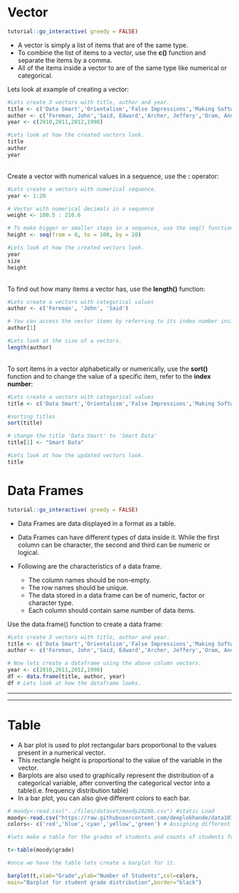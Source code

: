 # Vector

<script src="files/js/dcl.js"></script>
<link rel="stylesheet" href="https://maxcdn.bootstrapcdn.com/bootstrap/3.4.1/css/bootstrap.min.css">
<script src="https://maxcdn.bootstrapcdn.com/bootstrap/3.4.1/js/bootstrap.min.js"></script>

```r
tutorial::go_interactive( greedy = FALSE)

```
- A vector is simply a list of items that are of the same type.
- To combine the list of items to a vector, use the **c()** function and separate the items by a comma.
- All of the items inside a vector to are of the same type like numerical or categorical. 


Lets look at example of creating a vector:
```r

#Lets create 3 vectors with title, author and year.
title <- c('Data Smart','Orientalism','False Impressions','Making Software')
author <- c('Foreman, John','Said, Edward','Archer, Jeffery','Oram, Andy')
year <- c(2010,2011,2012,1998)

#Lets look at how the created vectors look.
title
author
year

```

<br />
Create a vector with numerical values in a sequence, use the **:** operator:

```r

#Lets create a vectors with numerical sequence.
year <- 1:20

# Vector with numerical decimals in a sequence
weight <- 100.5 : 210.6

# To make bigger or smaller steps in a sequence, use the seq() function
height <- seq(from = 0, to = 100, by = 20)

#Lets look at how the created vectors look.
year
size
height

```

<br />
To find out how many items a vector has, use the **length()** function:

```r

#Lets create a vectors with categorical values
author <- c('Foreman', 'John', 'Said')

# You can access the vector items by referring to its index number inside brackets []. The first item has index 1, the second item has index 2, and so on:
author[1]

#Lets look at the size of a vectors.
length(author)

```

<br />
To sort items in a vector alphabetically or numerically, use the **sort()** function and to change the value of a specific item, refer to the **index number**:

```r

#Lets create a vectors with categorical values
title <- c('Data Smart','Orientalism','False Impressions','Making Software')

#sorting titles
sort(title)

# change the title 'Data Smart' to 'Smart Data'
title[1] <- "Smart Data"

#Lets look at how the updated vectors look.
title 
```

# Data Frames

<script src="files/js/dcl.js"></script>
<link rel="stylesheet" href="https://maxcdn.bootstrapcdn.com/bootstrap/3.4.1/css/bootstrap.min.css">
<script src="https://maxcdn.bootstrapcdn.com/bootstrap/3.4.1/js/bootstrap.min.js"></script>

```r
tutorial::go_interactive( greedy = FALSE)

```
- Data Frames are data displayed in a format as a table.

- Data Frames can have different types of data inside it. While the first column can be character, the second and third can be numeric or logical. 

- Following are the characteristics of a data frame.
  - The column names should be non-empty.
  - The row names should be unique.
  - The data stored in a data frame can be of numeric, factor or character type.
  - Each column should contain same number of data items.

Use the data.frame() function to create a data frame:

```r

#Lets create 3 vectors with title, author and year.
title <- c('Data Smart','Orientalism','False Impressions','Making Software')
author <- c('Foreman, John','Said, Edward','Archer, Jeffery','Oram, Andy')

# Now lets create a dataframe using the above column vectors.
year <- c(2010,2011,2012,1998)
df <- data.frame(title, author, year)
df # Lets look at how the dataframe looks.

```

<!-- --- -->

<!-- ### Topics visited in this sub-chapter -->

<!-- * Scatter Plot -->
<!-- * Barplot -->
<!-- * Boxplot -->
<!-- * Mosaic Plot -->

---


---

# Table

- A bar plot is used to plot rectangular bars proportional to the values present in a numerical vector. 
- This rectangle height is proportional to the value of the variable in the vector.
- Barplots are also used to graphically represent the distribution of a categorical variable, after converting the categorical vector into a table(i.e. frequency distribution table)
- In a bar plot, you can also give different colors to each bar.



```r
# moody<-read.csv("../files/dataset/moody2020b.csv") #static Load
moody<-read.csv("https://raw.githubusercontent.com/deeplokhande/data101demobook/main/files/dataset/moody2020b.csv") #web load
colors<- c('red','blue','cyan','yellow','green') # Assigning different colors to bars

#lets make a table for the grades of students and counts of students for each Grade. 

t<-table(moody$grade)

#once we have the table lets create a barplot for it.

barplot(t,xlab="Grade",ylab="Number of Students",col=colors,
main="Barplot for student grade distribution",border="black")
```

